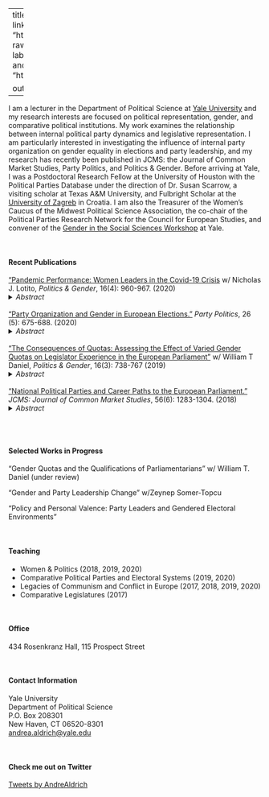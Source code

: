 
---
title: "Andrea S. Aldrich, PhD"
image: "aldrich.headshot.1.jpg"
links:
  - label: CV
    url: "https://www.dropbox.com/s/ub5x1bkr993b93q/Aldrich.CV.pdf?raw=1" 
  - label: Email
    url: "mailto:andrea.aldrich@yale.edu"
  - label: Office Hours
    url: "https://calendly.com/aldrich-andrea/15min"
  - label: Data
    url: "https://dataverse.harvard.edu/dataverse/andreasaldrich/"

output:
  postcards::trestles

---
 

I am a lecturer in the Department of Political Science at [Yale University](https://politicalscience.yale.edu/ "Yale Political Science"){target="_blank"} and my research interests are focused on political representation, gender, and comparative political institutions. My work examines the relationship between internal political party dynamics and legislative representation. I am particularly interested in investigating the influence of internal party organization on gender equality in elections and party leadership, and my research has recently been published in JCMS: the Journal of Common Market Studies,  Party Politics, and Politics & Gender. Before arriving at Yale, I was a Postdoctoral Research Fellow at the University of Houston with the Political Parties Database under the direction of Dr. Susan Scarrow, a visiting scholar at Texas A&M University, and Fulbright Scholar at the [University of Zagreb](https://www.fpzg.unizg.hr/en/about_us "FPZG"){target="_blank"} in Croatia. I am also the Treasurer of the Women's Caucus of the Midwest Political Science Association, the co-chair of the Political Parties Research Network for the Council for European Studies, and convener of the [Gender in the Social Sciences Workshop](https://genderworkshop.yale.edu/ "Gender Workshop"){target="_blank"} at Yale.

&nbsp;


#### Recent Publications

["Pandemic Performance: Women Leaders in the Covid-19 Crisis](https://www.cambridge.org/core/journals/politics-and-gender/article/pandemic-performance-women-leaders-in-the-covid19-crisis/579B3EA9BE0CD8215EE2E74257252FED){target="_blank"} w/ Nicholas J. Lotito, *Politics & Gender*, 16(4): 960-967. (2020)<details>
  <summary>*Abstract*</summary>
Media outlets have reported that women leaders around the globe are managing the COVID-19 crisis better than their male counterparts, responding faster and communicating better about pandemic policies. In this article, we examine empirical data on the timing of policy responses from the Coronavirus Government Response Tracker to determine whether and how countries led by women reacted differently to the pandemic. Exploring the relationship between the gender of leaders and legislators and the timing of stay-at-home orders, school closures, and coordinated public information campaigns, we find no statistical evidence supporting popular claims in the media. However, we find some evidence that the level of gender equality in legislatures is related to school closures, a policy with clear gendered consequences. These conclusions are an important first step in understanding the potentially gendered nature of the crisis response and identifying new avenues for research.
</details>
\
[“Party Organization and Gender in European Elections."](https://journals.sagepub.com/doi/10.1177/1354068818806630){target="_blank"} *Party Politics*, 26 (5): 675-688. (2020) <details>
  <summary>*Abstract*</summary>
Political parties often monopolize the flow of politicians into elected office making it important to understand when, and under what conditions, parties are more or less likely to promote gender equality in representation. This article argues that party choices to nominate women in elections are conditional on the centralization of candidate selection within the party. Gender quotas and characteristics of the electoral environment have differential effects on candidate lists across party types. Leveraging data at the party level, I test when it is electorally feasible and organizationally possible for parties to nominate women for office. I find that candidate selection procedures condition the effects of party strategy and characteristics of the electoral environment on the percentage of women on electoral lists. The results provide insight into how strategic party choices, attenuated by electoral considerations and organization, impact the diversity of representation in political institutions.
</details>
\
[“The Consequences of Quotas: Assessing the Effect of Varied Gender Quotas on Legislator Experience in the European Parliament"](https://www.cambridge.org/core/journals/politics-and-gender/article/abs/consequences-of-quotas-assessing-the-effect-of-varied-gender-quotas-on-legislator-experience-in-the-european-parliament/4E1C001712F5D236327B8F1FA685CC97){target="_blank"} w/ William T Daniel, *Politics & Gender*, 16(3): 738-767 (2019) <details>
  <summary>*Abstract*</summary>
This article explores the consequences of quotas on the level of diversity observed in legislators’ professional and political experience. We examine how party system and electoral system features that are meant to favor female representation, such as gender quotas for candidate selection or placement mandates on electoral lists, affect the composition of legislatures by altering the mix of professional and political qualifications held by its members. Using data collected for all legislators initially seated to the current session of the European Parliament, one of the largest and most diverse democratically elected legislatures in the world, we find that quotas eliminate gendered differences in experience within the institution, particularly when used in conjunction with placement mandates that ensure female candidates are featured on electoral lists in viable positions. Electoral institutions can generally help to “level the playing field” between the backgrounds of men and women in elected office while increasing the presence of desirable qualities among European Parliament representatives of both genders.
</details>
\
[“National Political Parties and Career Paths to the European Parliament."](https://onlinelibrary.wiley.com/doi/abs/10.1111/jcms.12741){target="_blank"} *JCMS: Journal of Common Market Studies*, 56(6): 1283-1304. (2018) <details>
  <summary>*Abstract*</summary>
  This paper explores how career paths leading to the European Parliament (EP) are influenced by the strategic goals of national political parties. Considering both individual career factors and the national electoral fate of political parties, it determines what conditions increase the likelihood that experienced or inexperienced politicians serve in the EP. Experienced politicians are more likely to reach the EP when they serve vote-seeking and policy-seeking parties while inexperienced politicians are more likely to enter the EP when their parties are opportunity seeking. Overall, I find the role of individual ambition is conditioned by party strategy to determine the institutional composition of the EP, contributing to a growing literature on the strategic use of European elections by national political parties. It suggests that the electoral goals of parties should be examined in order to understand the nature of democratic representation in the European Union.
</details>
\
&nbsp;

#### Selected Works in Progress 

"Gender Quotas and the Qualifications of Parliamentarians" w/ William T. Daniel (under review)

“Gender and Party Leadership Change” w/Zeynep Somer-Topcu 

“Policy and Personal Valence: Party Leaders and Gendered Electoral Environments"

&nbsp;

#### Teaching
  + Women & Politics  (2018, 2019, 2020)
  + Comparative Political Parties and Electoral Systems (2019, 2020)
  + Legacies of Communism and Conflict in Europe (2017, 2018, 2019, 2020)
  + Comparative Legislatures (2017)
 
&nbsp;

#### Office
434 Rosenkranz Hall, 115 Prospect Street

&nbsp;

#### Contact Information
Yale University\
Department of Political Science\
P.O. Box 208301\
New Haven, CT 06520-8301\
[andrea.aldrich@yale.edu](mailto:andrea.aldrich@yale.edu) 

&nbsp;

#### Check me out on Twitter
<a class="twitter-timeline" data-width="500" data-height="500" data-theme="dark" href="https://twitter.com/AndreAldrich?ref_src=twsrc%5Etfw">Tweets by AndreAldrich</a> <script async src="https://platform.twitter.com/widgets.js" charset="utf-8"></script>